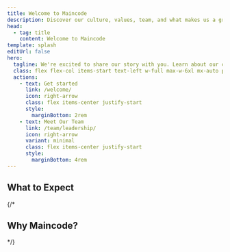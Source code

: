 ```yaml
---
title: Welcome to Maincode
description: Discover our culture, values, team, and what makes us a great place to work.
head:
  - tag: title
    content: Welcome to Maincode
template: splash
editUrl: false
hero:
  tagline: We're excited to share our story with you. Learn about our culture, values, and what makes Maincode special.
  class: flex flex-col items-start text-left w-full max-w-6xl mx-auto py-8 md:py-12 lg:py-16 gap-8 md:gap-12
  actions:
    - text: Get started
      link: /welcome/
      icon: right-arrow
      class: flex items-center justify-start
      style:
        marginBottom: 2rem
    - text: Meet Our Team
      link: /team/leadership/
      icon: right-arrow
      variant: minimal
      class: flex items-center justify-start
      style:
        marginBottom: 4rem
---
```



## What to Expect

<CardGrid>

  <LinkCard 
    title="Required Reading" 
    description="Essential articles about our company values, mission, and development practices that every team member should know."
    href="/required/a-new-pathway"
  />
  
  <LinkCard 
    title="Optional Deep Dives" 
    description="Explore our engineering culture, remote work philosophy, and innovation mindset through curated blog posts."
    href="/blog/engineering-culture/"
  />

  <LinkCard 
    title="Meet the Team" 
    description="Get to know the people behind Maincode - our leadership, engineering team, and the culture champions who make our company special."
    href="/team/leadership/"
  />

  <LinkCard 
    title="Your Next Steps" 
    description="Ready to move forward? Find out what comes next in your journey with Maincode."
    href="/next-steps/"
  />

</CardGrid>

{/* 
## Why Maincode?

<CardGrid>
  
  <LinkCard 
    title="Innovation First" 
    description="We're passionate about pushing boundaries and creating solutions that make a real difference in people's lives."
    href="/blog/polymath-human-collider/"
  />
  
  <LinkCard 
    title="People-Centered Culture" 
    description="Our success is built on trust, collaboration, and supporting each other's growth both professionally and personally."
    href="/required/our-mission"
  />

  <LinkCard 
    title="Remote-First Excellence" 
    description="We've mastered the art of remote collaboration, giving you the flexibility to do your best work from anywhere."
    href="/blog/remote-work-success/"
  />

  <LinkCard 
    title="Continuous Learning" 
    description="We invest in our team's growth with learning opportunities, mentorship, and the freedom to explore new technologies."
    href="/required/development-practices/"
  />

</CardGrid>
*/}
